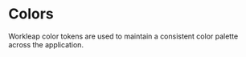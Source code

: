 
<Meta title="Design Tokens/Colors" />

# Colors

Workleap color tokens are used to maintain a consistent color palette across the application.

<DesignTokenDocBlock categoryName="Colors" maxHeight={600} viewType="card" />
